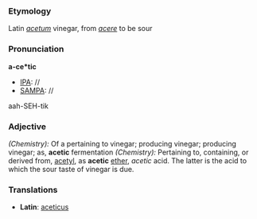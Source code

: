===Etymology===
Latin ''[[acetum]]'' vinegar, from ''[[acere]]'' to be sour
===Pronunciation===
'''a-ce*tic'''
*[[IPA]]: //
*[[SAMPA]]: //
aah-SEH-tik
===Adjective===
''(Chemistry):'' Of a pertaining to vinegar; producing vinegar; producing vinegar; as, '''acetic''' fermentation
''(Chemistry):'' Pertaining to, containing, or derived from, [[acetyl]], as '''acetic''' [[ether]], ''acetic'' acid. The latter is the acid to which the sour taste of vinegar is due.
===Translations===
*'''Latin''': [[aceticus]]